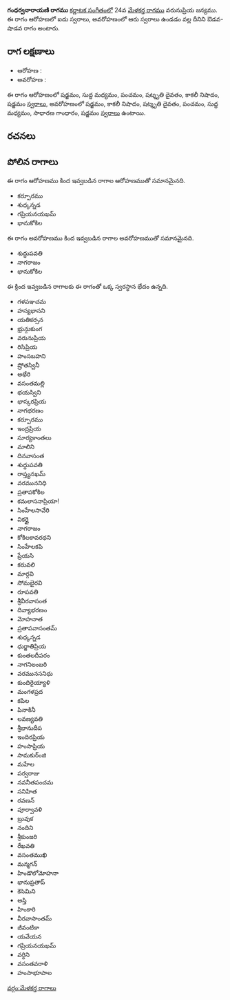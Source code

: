 {{Infobox ragam
	| name          	= గంధర్వనారాయణి
	| synonym	    	= 
	| mela          	= 
	| chakra        	= 
	| janaka        	= 
	| type          	= ఔడవ-శాడవ
	| arohanam      	= {{svaraC|S|M1|P|D3|N3|S'}} 
	| avarohanam    	= {{svaraC|S'|N3|D3|P|M1|G2|S}}
	| jeeva         	=
	| chhaya        	=
	| nyasa         	=
	| vishesha      	= 
	| equivalent  		= 
}}
{{కర్ణాటక సంగీత రాగాలు}}
'''గంధర్వనారాయణి రాగము''' [[కర్ణాటక సంగీతం]]లో 24వ [[మేళకర్త రాగము]] వరునుప్రియ జన్యము.  ఈ రాగం ఆరోహణలో ఐదు స్వరాలు, అవరోహణంలో ఆరు స్వరాలు ఉండడం వల్ల దీనిని ఔడవ-షాడవ రాగం అంటారు.


==రాగ లక్షణాలు==


* ఆరోహణ : {{svaraC|S|M1|P|D3|N3|S'}} 
* అవరోహణ : {{svaraC|S'|N3|D3|P|M1|G2|S}}

ఈ రాగం ఆరోహణంలో షడ్జమం, సుద్ద మధ్యమం, పంచమం, షట్శృతి దైవతం, కాకలీ నిషాదం, షడ్జమం [[స్వరాలు]], అవరోహణంలో షడ్జమం, కాకలీ నిషాదం, షట్శృతి దైవతం, పంచమం, సుద్ద మధ్యమం, సాధారణ గాంధారం, షడ్జమం [[స్వరాలు]] ఉంటాయి.

==రచనలు==



==పోలిన రాగాలు==
ఈ రాగం ఆరోహణము కింద ఇవ్వబడిన రాగాల ఆరోహణముతో సమానమైనది.
* కర్పూరము
* శుధ్కన్నడ
* గప్రియనయఖమ్
* భానుకోకిల

ఈ రాగం అవరోహణము కింద ఇవ్వబడిన రాగాల అవరోహణముతో సమానమైనది.
* శుద్ధుపవతి
* నాగరాజం
* భానుకోకిల

ఈ క్రింద ఇవ్వబడిన రాగాలకు ఈ రాగంతో ఒక్క స్వరస్థాన భేదం ఉన్నది.
* గళపఞచమ
* హస్యభాసని
* యతికర్సన
* భ్రున్గుకుంగ
* వరునుప్రియ
* రిసిప్రియ
* హంసబహని
* ష్రోతస్వినీ
* అభేరి
* వసంతమల్లి
* భయస్విని
* భాస్కరప్రియ
* నాగభరణం
* కర్పూరము
* ఇంద్రప్రియ
* సూర్యకాంతలు
* మాలిని
* దినవాసంత
* శుద్ధుపవతి
* రాప్త్యనఖమ్
* వరముననిధి
* ప్రతాపకోకిల
* కమలాసనాప్రియా!
* సింహేలసావేరి
* వికర్ణై
* నాగరాజం
* కోకిలకావరధని
* సింహేలకపి
* ప్రేయసి
* కరువలి
* మార్గవి
* సోమభైరవి
* రూపవతి
* శ్రీవీరవాసంత
* దివ్యాభరణం
* మోహనాత
* ప్రతాపవాసంతమ్
* శుధ్కన్నడ
* ధుర్జాతిప్రియ
* కుంతలదీపరం
* నాగనిలంబరి
* వరమునసనిధు
* కుందిరైయ్యాళి
* మంగళప్రద
* కపిల
* పినాకినీ
* లవణ్యవతి
* శ్రీభానుదీప
* ఇందిరప్రియ
* హంసాప్రియ
* సామకుర్ంజి
* మహేల
* పర్వరాజు
* నవనీతపంచమ
* సనిహిత
* రవణన్
* పూర్వావళి
* బ్రువుక
* నందిని
* శ్రీకుంజరి
* రేఖవతి
* వసంతముఖి
* మన్మగన్
* హిండొలోమోహనా
* భానుప్రతాప్
* కెసెమిని
* అస్తి
* హింకారి
* వీరవాసాంతమ్
* జీవంటికా
* యవేయన
* గప్రియనయఖమ్
* వర్ధిని
* వసంతవరాళి
* హంసాభూపాల



[[వర్గం:మేళకర్త రాగాలు]]